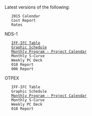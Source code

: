 Latest versions of the following:
	2015 Calendar
	Cost Report
	Rates
NDS-1
	[[file:///S:/Caelus/106726/Project Controls/Change Management/CN21 Module Fabrication Schedule Shift IFR IFF/Live Files & Previous Revisions/|IFF-IFC Table]]
	[[file:///S:/Caelus/106726/Project Controls/Change Management/CN21 Module Fabrication Schedule Shift IFR IFF/Live Files & Previous Revisions/|Graphic Schedule]]
	[[file:///C:/cygwin64/home/jdavis2/|Monthly Program - Project Calendar]]
	Monthly S-Curve
	Weekly PC Deck
	018 Report
	006 Report

OTPEX
	IFF-IFC Table
	Graphic Schedule
	[[file:///C:/cygwin64/home/jdavis2/|Monthly Program - Project Calendar]]
	Monthly S-Curve
	Weekly PC Deck
	018 Report

